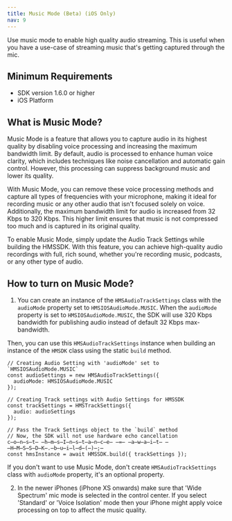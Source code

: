 ```yaml
---
title: Music Mode (Beta) (iOS Only)
nav: 9
---
```


Use music mode to enable high quality audio streaming. This is useful when you have a use-case
of streaming music that's getting captured through the mic.


## Minimum Requirements

- SDK version 1.6.0 or higher
- iOS Platform


## What is Music Mode?

Music Mode is a feature that allows you to capture audio in its highest quality by disabling voice processing and increasing the maximum bandwidth limit. By default, audio is processed to enhance human voice clarity, which includes techniques like noise cancellation and automatic gain control. However, this processing can suppress background music and lower its quality.

With Music Mode, you can remove these voice processing methods and capture all types of frequencies with your microphone, making it ideal for recording music or any other audio that isn't focused solely on voice. Additionally, the maximum bandwidth limit for audio is increased from 32 Kbps to 320 Kbps. This higher limit ensures that music is not compressed too much and is captured in its original quality.

To enable Music Mode, simply update the Audio Track Settings while building the HMSSDK. With this feature, you can achieve high-quality audio recordings with full, rich sound, whether you're recording music, podcasts, or any other type of audio.


## How to turn on Music Mode?

1. You can create an instance of the `HMSAudioTrackSettings` class with the `audioMode` property set
  to `HMSIOSAudioMode.MUSIC`. When the `audioMode` property is set to `HMSIOSAudioMode.MUSIC`, the
  SDK will use 320 Kbps bandwidth for publishing audio instead of default 32 Kbps max-bandwidth.

  Then, you can use this `HMSAudioTrackSettings` instance when building an instance of the `HMSDK`
  class using the static `build` method.

  ```js{3}
  // Creating Audio Setting with 'audioMode' set to `HMSIOSAudioMode.MUSIC`
  const audioSettings = new HMSAudioTrackSettings({
    audioMode: HMSIOSAudioMode.MUSIC
  });

  // Creating Track settings with Audio Settings for HMSSDK
  const trackSettings = HMSTrackSettings({
    audio: audioSettings
  });

  // Pass the Track Settings object to the `build` method
  // Now, the SDK will not use hardware echo cancellation
  c̶o̶n̶s̶t̶ ̶h̶m̶s̶I̶n̶s̶t̶a̶n̶c̶e̶ ̶=̶ ̶a̶w̶a̶i̶t̶ ̶H̶M̶S̶S̶D̶K̶.̶b̶u̶i̶l̶d̶(̶)̶;̶
  const hmsInstance = await HMSSDK.build({ trackSettings });
  ```

  If you don't want to use Music Mode, don't create `HMSAudioTrackSettings` class with `audioMode`
  property, it's an optional property.

2. In the newer iPhones (iPhone XS onwards) make sure that 'Wide Spectrum' mic mode is selected
  in the control center. If you select 'Standard' or 'Voice Isolation' mode then your iPhone might
  apply voice processing on top to affect the music quality.

